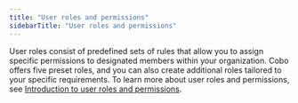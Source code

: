 ```yaml
---
title: "User roles and permissions"
sidebarTitle: "User roles and permissions"
---
```


User roles consist of predefined sets of rules that allow you to assign specific permissions to designated members within your organization. Cobo offers five preset roles, and you can also create additional roles tailored to your specific requirements. To learn more about user roles and permissions, see [Introduction to user roles and permissions](/en/portal/organization/roles-and-permissions).

